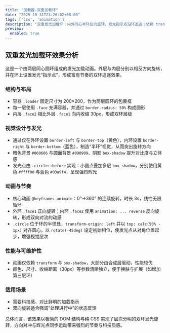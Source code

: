 ```yaml
---
title: "加载器-双重加载环"
date: "2025-10-31T23:26:02+08:00"
tags: ['css', 'animation']
description: "双重发光加载环：内外同心半环反向旋转，发光指示点沿环追逐；依赖 transform 与 box-shadow，层次分明、节奏强、性能友好。"
preview:
  enabled: true
---
```


## 双重发光加载环效果分析

这是一个由两层同心圆环组成的发光加载动画。外层与内层分别以相反方向旋转，并在环上设置发光“指示点”，形成富有节奏的双环追逐效果。

### 结构与布局
- 容器 `.loader` 固定尺寸为 200×200，作为两层圆环的包裹框
- 每一层使用 `.face` 充满容器，并通过 `border-radius: 50%` 构成圆形
- 内层 `.face2` 相比外层 `.face1` 向内收缩 30px，形成双环层级

### 视觉设计与发光
- 通过仅在外环设置 `border-left` 与 `border-top`（黄色），内环设置 `border-right` 与 `border-bottom`（蓝色），制造“半环”视觉，从而突出旋转方向
- 暗色背景 `#060606` 与圆面背景 `#090909`、阴影 `box-shadow` 提升对比度与立体感
- 发光点由 `.circle::before` 实现：小圆点叠加多层 `box-shadow`，分别使用黄色 `#ffff00` 与蓝色 `#03a9f4`，呈现强烈辉光

### 动画与节奏
- 核心动画 `@keyframes animate`：0°→360° 的连续旋转，时长 3s，线性无限循环
- 外环 `.face1` 正向旋转；内环 `.face2` 使用 `animation: ... reverse` 反向旋转，形成双向对流的动感
- `.circle` 位于环的半径处，`transform-origin: left` 并以 `top: calc(50% - 1px)` 对齐圆心，以 `rotate(-45deg)` 设定初始相位，使发光点从对角位置起步，增强视觉层次

### 性能与可维护性
- 动画仅依赖 `transform` 与 `box-shadow`，大部分由合成层驱动，性能较优
- 颜色、尺寸、收缩距离（30px）等参数清晰独立，便于换肤与扩展（如增加第三层环）

### 适用场景
- 需要科技感、对比鲜明的加载指示
- 双向旋转适合强调“处理进行中”的状态反馈

总体而言，该效果以极简的 DOM 结构与纯 CSS 实现了层次分明的双环发光旋转，方向对冲与辉光点同步运动带来强烈的节奏与科技质感。


<CodeViewer postId="loader-glowing-double-circle" />